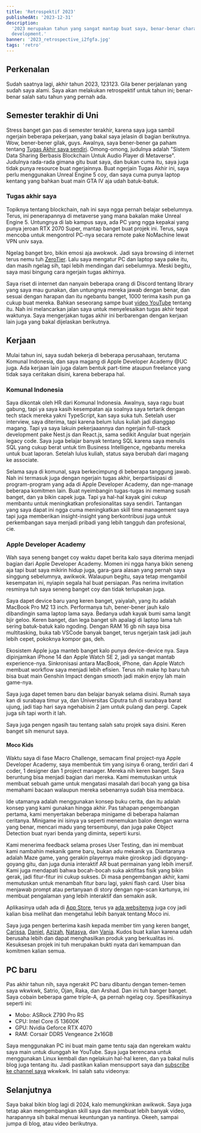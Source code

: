 ```yaml
---
title: 'Retrospektif 2023'
publishedAt: '2023-12-31'
description:
  '2023 merupakan tahun yang sangat mantap buat saya, benar-benar character
  development.'
banner: '2023_retrospective_i2fgfa.jpg'
tags: 'retro'
---
```


## Perkenalan

Sudah saatnya lagi, akhir tahun 2023, 123123. Gila bener perjalanan yang sudah
saya alami. Saya akan melakukan retrospektif untuk tahun ini; benar-benar salah
satu tahun yang pernah ada.

## Semester terakhir di Uni

Stress banget gan pas di semester terakhir, karena saya juga sambil ngerjain
beberapa pekerjaan, yang bakal saya jelasin di bagian berikutnya. Wow,
bener-bener gilak, guys. Awalnya, saya bener-bener ga paham tentang
[Tugas Akhir saya sendiri](https://go.aaronct.dev/buku-ta). Omong-omong,
judulnya adalah "Sistem Data Sharing Berbasis Blockchain Untuk Audio Player di
Metaverse". Judulnya rada-rada gimana gitu buat saya, dan bukan cuma itu, saya
juga tidak punya resource buat ngerjainnya. Buat ngerjain Tugas Akhir ini, saya
perlu menggunakan Unreal Engine 5 coy, dan saya cuma punya laptop kentang yang
bahkan buat main GTA IV aja udah batuk-batuk.

### Tugas akhir saya

Topiknya tentang blockchain, nah ini saya ngga pernah belajar sebelumnya. Terus,
ini penerapannya di metaverse yang mana bakalan make Unreal Engine 5. Untungnya
di lab kampus saya, ada PC yang ngga kepakai yang punya jeroan RTX 2070 Super,
mantap banget buat projek ini. Terus, saya mencoba untuk mengontrol PC-nya
secara remote pake NoMachine lewat VPN univ saya.

Ngelag banget bro, bikin emosi aja awokwok. Jadi saya browsing di internet terus
nemu tuh [ZeroTier](https://www.zerotier.com/). Lalu saya mengatur PC dan laptop
saya pake itu, dan masih ngelag sih, tapi lebih mendingan dari sebelumnya. Meski
begitu, saya masi bingung cara ngerjain tugas akhirnya.

Saya riset di internet dan nanyain beberapa orang di Discord tentang library
yang saya mau gunakan, dan untungnya mereka jawab dengan benar, dan sesuai
dengan harapan dan itu ngebantu banget, 1000 terima kasih pun ga cukup buat
mereka. Bahkan seseorang sampe buat
[video YouTube](https://youtu.be/8VZALtQM87s?feature=shared) tentang itu. Nah
ini melancarkan jalan saya untuk menyelesaikan tugas akhir tepat waktunya. Saya
mengerjakan tugas akhir ini berbarengan dengan kerjaan lain juga yang bakal
dijelaskan berikutnya.

## Kerjaan

Mulai tahun ini, saya sudah bekerja di beberapa perusahaan, terutama Komunal
Indonesia, dan saya magang di Apple Developer Academy @UC juga. Ada kerjaan lain
juga dalam bentuk part-time ataupun freelance yang tidak saya ceritakan disini,
karena beberapa hal.

### Komunal Indonesia

Saya dikontak oleh HR dari Komunal Indonesia. Awalnya, saya ragu buat gabung,
tapi ya saya kasih kesempatan aja soalnya saya tertarik dengan tech stack mereka
yakni TypeScript, kan saya suka tuh. Setelah user interview, saya diterima, tapi
karena belum lulus kuliah jadi dianggap magang. Tapi ya saya lakuin
pekerjaaannya dan ngerjain full-stack development pake Nest.js dan React.js,
sama sedikit Angular buat ngerjain legacy code. Saya juga belajar banyak tentang
SQL karena saya menulis SQL yang cukup berat untuk tim Business Intelligence,
ngebantu mereka untuk buat laporan. Setelah lulus kuliah, status saya berubah
dari magang ke associate.

Selama saya di komunal, saya berkecimpung di beberapa tanggung jawab. Nah ini
termasuk juga dengan ngerjain tugas akhir, berpartisipasi di program-program
yang ada di Apple Developer Academy, dan nge-manage beberapa komitmen lain. Buat
nyeimbangin tugas-tugas ini memang susah banget, dan ya bikin capek juga. Tapi
ya hal-hal kayak gini cukup membantu untuk meningkatkan profesionalitas saya
sendiri. Tantangan yang saya dapat ini ngga cuma meningkatkan skill time
management saya tapi juga memberikan insight-insight yang berkontribusi juga
untuk perkembangan saya menjadi pribadi yang lebih tangguh dan profesional, cie.

### Apple Developer Academy

Wah saya seneng banget coy waktu dapet berita kalo saya diterima menjadi bagian
dari Apple Developer Academy. Momen ini ngga hanya bikin seneng aja tapi buat
saya mikirin hidup juga, gara-gara alasan yang pernah saya singgung sebelumnya,
awikwok. Walaupun begitu, saya tetap mengambil kesempatan ini, nyiapin segala
hal buat persiapan. Pas nerima invitation resminya tuh saya seneng banget coy
dan tidak terlupakan juga.

<CloudinaryImg
  mdx
  publicId='lordronz-site/blog/preface_ada_rzf5o1'
  alt='preface-ada'
  width={1000}
  height={600}
/>

Saya dapet device baru yang keren banget, yaiyalah, yang itu adalah MacBook Pro
M2 13 inch. Performanya tuh, bener-bener jauh kalo dibandingin sama laptop lama
saya. Bedanya udah kayak bumi sama langit bjir geloo. Keren banget, dan lega
banget sih apalagi di laptop lama tuh sering batuk-batuk kalo ngoding. Dengan
RAM 16 gb nih saya bisa multitasking, buka tab VSCode banyak banget, terus
ngerjain task jadi jauh lebih cepet, pokoknya kompor gas, deh.

Ekosistem Apple juga manteb banget kalo punya device-device nya. Saya
dipinjamkan iPhone 14 dan Apple Watch SE 2, jadi ya sangat mantab
experience-nya. Sinkronisasi antara MacBook, iPhone, dan Apple Watch membuat
workflow saya menjadi lebih efisien. Terus nih make hp baru tuh bisa buat main
Genshin Impact dengan smooth jadi makin enjoy lah main game-nya.

Saya juga dapet temen baru dan belajar banyak selama disini. Rumah saya kan di
surabaya timur ya, dan Universitas Ciputra tuh di surabaya barat ujung, jadi
tiap hari saya ngehabisin 2 jam untuk pulang dan pergi. Capek juga sih tapi
worth it lah.

Saya juga pengen ngasih tau tentang salah satu projek saya disini. Keren banget
sih menurut saya.

#### Moco Kids

Waktu saya di fase Macro Challenge, semacam final project-nya Apple Developer
Academy, saya membentuk tim yang isinya 6 orang, terdiri dari 4 coder, 1
designer dan 1 project manager. Mereka nih keren banget. Saya beruntung bisa
menjadi bagian dari mereka. Kami memutuskan untuk membuat sebuah game untuk
mengatasi masalah dari bocah yang ga bisa memahami bacaan walaupun mereka
sebenarnya sudah bisa membaca.

Ide utamanya adalah menggunakan konsep buku cerita, dan itu adalah konsep yang
kami gunakan hingga akhir. Pas tahapan pengembangan pertama, kami menyertakan
beberapa minigame di beberapa halaman ceritanya. Minigame ini isinya ya seperti
menemukan balon dengan warna yang benar, mencari madu yang tersembunyi, dan juga
pake Object Detection buat nyari benda yang diminta, seperti kursi.

Kami menerima feedback selama proses User Testing, dan ini membuat kami nambahin
mekanik game baru, bukan adu mekanik ya. Diantaranya adalah Maze game, yang
gerakin playernya make giroskop jadi digoyang-goyang gitu, dan juga dunia
interaktif AR buat permainan yang lebih imersif. Kami juga mendapati bahwa
bocah-bocah suka aktifitas fisik yang bikin gerak, jadi fitur-fitur ini cukup
sukses. Di masa pengembangan akhir, kami memutuskan untuk menambah fitur baru
lagi, yakni flash card. User bisa menjawab prompt atau pertanyaan di story
dengan nge-scan kartunya, ini membuat pengalaman yang lebih interaktif dan
semakin asik.

Aplikasinya udah ada di
[App Store](https://apps.apple.com/us/app/moco-kids/id6471516950), terus ya
[ada websitenya](https://moco-kids.vercel.app) juga coy jadi kalian bisa melihat
dan mengetahui lebih banyak tentang Moco ini.

<LiteYouTubeEmbed
  id='FhEoSvs5ulc'
  title='Moco Kids'
  poster='maxresdefault'
  noCookie={true}
/>

Saya juga pengen berterima kasih kepada member tim yang keren banget,
[Carissa](https://www.linkedin.com/in/carissafarry/),
[Daniel](https://www.linkedin.com/in/daniel-aprillio/),
[Azizah](https://www.linkedin.com/in/nurazizah01/),
[Natasya](https://www.linkedin.com/in/nattfeb/), dan
[Vania](https://www.linkedin.com/in/vania-sugiarto-9304a424a). Kudos buat kalian
karena udah berusaha lebih dan dapat menghasilkan produk yang berkualitas ini.
Kesuksesan projek ini tuh merupakan bukti nyata dari kemampuan dan komitmen
kalian semua.

<CloudinaryImg
  mdx
  publicId='lordronz-site/blog/moco_team_daq6dv'
  alt='moco-team'
  width={1000}
  height={600}
/>

## PC baru

Pas akhir tahun nih, saya ngerakit PC baru dibantu dengan temen-temen saya
wkwkwk, Satrio, Ojan, Raka, dan Arshad. Dan ini tuh banger banget. Saya cobain
beberapa game triple-A, ga pernah ngelag coy. Spesifikasinya seperti ini:

- Mobo: ASRock Z790 Pro RS
- CPU: Intel Core i5 13600K
- GPU: Nvidia Geforce RTX 4070
- RAM: Corsair DDR5 Vengeance 2x16GB

Saya menggunakan PC ini buat main game tentu saja dan ngerekam waktu saya main
untuk diunggah ke YouTube. Saya juga berencana untuk menggunakan Linux kembali
dan ngelakuin hal-hal keren, dan ya bakal nulis blog juga tentang itu. Jadi
pastikan kalian mensupport saya dan
[subscribe ke channel saya](https://www.youtube.com/@lordronz?sub_confirmation=1)
wkwkwk. Ini salah satu videonya:

<LiteYouTubeEmbed
  id='xelbJsQjmks'
  title='Red Dead Redemption 2 KKK Encounter'
  poster='maxresdefault'
  noCookie={true}
/>

## Selanjutnya

Saya bakal bikin blog lagi di 2024, kalo memungkinkan awikwok. Saya juga tetap
akan mengembangkan skill saya dan membuat lebih banyak video, harapannya sih
bakal menuai keuntungan ya nantinya. Okeeh, sampai jumpa di blog, atau video
berikutnya.
